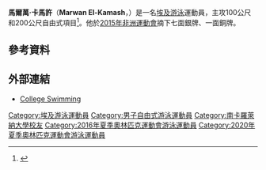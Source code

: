 {{noteTA
|1=zh-hans:自由泳; zh-hant:自由式;
}}
{{Infobox swimmer
| name           = 馬爾萬·卡馬許<br />''Marwan El-Kamash''
| image          = 
| image_size     = 
| alt            = 
| caption        = 
| fullname       = 
| nicknames      = 
| nationality    = {{EGY}}
| national_team  = 
| birth_name     = 
| birth_date     = {{Birth date and age|1993|11|14|df=yes}}
| birth_place    = [[埃及|埃及]][[亞歷山大港|亞歷山大港]]
| death_date     = 
| death_place    = 
| height         = {{height|m=1.83}}
| weight         = {{weight|kg=80}} 
| strokes        = 自由式
| classification = 
| club           = 
| collegeteam    = [[南卡羅來納大學|南卡羅來納大學]]
| coach          = 
| medaltemplates = 
{{MedalSport|男子[[游泳|游泳]]}}
{{MedalCountry|{{EGY}}}}
{{MedalCompetition|[[非洲運動會|非洲運動會]]}}
{{MedalSilver|[[2015年非洲運動會|2015年 布拉薩]]|50公尺自由式}}
{{MedalSilver|[[2015年非洲運動會|2015年 布拉薩]]|200公尺自由式}}
{{MedalSilver|[[2015年非洲運動會|2015年 布拉薩]]|800公尺自由式}}
{{MedalSilver|[[2015年非洲運動會|2015年 布拉薩]]|50公尺蛙式}}
{{MedalSilver|[[2015年非洲運動會|2015年 布拉薩]]|100公尺蛙式}}
{{MedalSilver|[[2015年非洲運動會|2015年 布拉薩]]|4×100公尺自由式接力}}
{{MedalSilver|[[2015年非洲運動會|2015年 布拉薩]]|4×200公尺自由式接力}}
{{MedalBronze|[[2015年非洲運動會|2015年 布拉薩]]|200公尺蛙式}}
{{MedalCompetition|[[世界軍人運動會|世界軍人運動會]]}}
{{MedalBronze|[[2015年世界軍人運動會|2015年 聞慶]]|200公尺自由式}}
}}
'''馬爾萬·卡馬許'''（'''Marwan El-Kamash'''，{{bd|1993年|11月14日|catIdx=Kamash, Marwan El-}}）是一名[[埃及|埃及]][[游泳|游泳]]運動員，主攻100公尺和200公尺自由式項目<ref>{{cite web|url=https://www.collegeswimming.com/swimmer/245853/ |title=Marwan El-Kamash |publisher=College Swimming |date=2016-05-13 |accessdate=2016-05-13 }}</ref>。他於[[2015年非洲運動會|2015年非洲運動會]]摘下七面銀牌、一面銅牌。

== 參考資料 ==
{{Reflist}}

== 外部連結 ==
* [https://www.collegeswimming.com/swimmer/245853/ College Swimming]

{{Egypt-stub}}

{{DEFAULTSORT:Kamash, Marwan El-}}
[[Category:埃及游泳運動員|Category:埃及游泳運動員]]
[[Category:男子自由式游泳運動員|Category:男子自由式游泳運動員]]
[[Category:南卡羅萊納大學校友|Category:南卡羅萊納大學校友]]
[[Category:2016年夏季奧林匹克運動會游泳運動員|Category:2016年夏季奧林匹克運動會游泳運動員]]
[[Category:2020年夏季奧林匹克運動會游泳運動員|Category:2020年夏季奧林匹克運動會游泳運動員]]